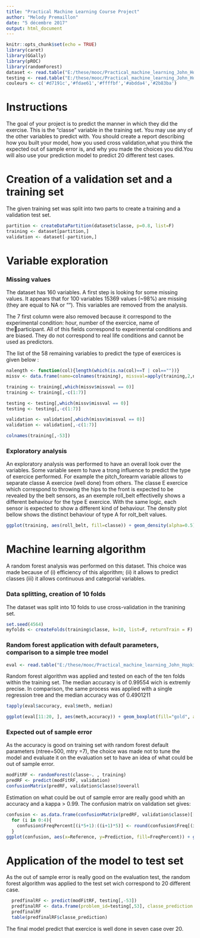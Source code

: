 ---
title: "Practical Machine Learning Course Project"
author: "Melody Premaillon"
date: "5 décembre 2017"
output: html_document
---

```{r setup, include=FALSE}
knitr::opts_chunk$set(echo = TRUE)
library(caret)
library(GGally)
library(pROC)
library(randomForest)
dataset <- read.table("E:/these/mooc/Practical_machine_learning_John_Hopkins/final_writeup/pml-training.csv", header=T, sep=",")
testing <- read.table("E:/these/mooc/Practical_machine_learning_John_Hopkins/final_writeup/pml-testing.csv", header=T, sep=",")
couleurs <- c('#d7191c','#fdae61','#ffffbf','#abdda4','#2b83ba')
```


# Instructions

The goal of your project is to predict the manner in which they did the exercise. This is the "classe" variable in the training set. You may use any of the other variables to predict with. You should create a report describing how you built your model, how you used cross validation,what you think the expected out of sample error is, and why you made the choices you did.You will also use your prediction model to predict 20 different test cases.

# Creation of a validation set and a training set

The given training set was split into two parts to create a training and a validation test set.

```{r}
partition <- createDataPartition(dataset$classe, p=0.8, list=F)
training <- dataset[partition,]
validation <- dataset[-partition,]
```

# Variable exploration

### Missing values
The dataset has 160 variables. A first step is looking for some missing values. It appears that for 100 variables 15369 values (~98%) are missing (they are equal to NA or ""). This variables are removed from the analysis.

The 7 first column were also removed because it correspond to the experimental condition: hour, number of the exercice, name of theparticipant. All of this fields correspond to experimental conditions and are biased. They do not correspond to real life conditions and cannot be used as predictors.

The list of the 58 remaining variables to predict the type of exercices is given below : 

```{r echo=FALSE}
nalength <- function(col){length(which(is.na(col)==T | col==""))}
missv <- data.frame(name=colnames(training), missval=apply(training,2,nalength))

training <- training[,which(missv$missval == 0)]
training <- training[,-c(1:7)]

testing <- testing[,which(missv$missval == 0)]
testing <- testing[,-c(1:7)]

validation <- validation[,which(missv$missval == 0)]
validation <- validation[,-c(1:7)]
```


```{r echo=FALSE}
colnames(training[,-53])
```

### Exploratory analysis
An exploratory analysis was performed to have an overall look over the variables. Some variable seem to have a trong influence to predict the type of exercice performed. For example the pitch_forearm variable allows to separate classe A exercice (well done) from others. The classe E exercice which correspond to throwing the hips to the front is expected to be revealed by the belt sensors, as an exemple roll_belt effectivelly shows a different behaviour for the type E exercice. With the same logic, each sensor is expected to show a different kind of behaviour.
The density plot bellow shows the distinct behaviour of type A for rolt_belt values.

```{r echo=FALSE}
ggplot(training, aes(roll_belt, fill=classe)) + geom_density(alpha=0.5) + scale_fill_manual(values=couleurs)
```

# Machine learning algorithm

A random forest analysis was performed on this dataset. This choice was made because of (i) efficiency of this algorithm; (ii) it allows to predict classes (iii) it allows continuous and categorial variables. 

### Data splitting, creation of 10 folds

The dataset was split into 10 folds to use cross-validation in the tranining set.
```{r}
set.seed(4564)
myfolds <- createFolds(training$classe, k=10, list=F, returnTrain = F)
```

### Random forest application with default parameters, comparison to a simple tree model 

```{r include=F}
eval <- read.table("E:/these/mooc/Practical_machine_learning_John_Hopkins/final_writeup/eval_1tree_rfdefault.txt", sep="\t", header=T)
```

Random forest algorithm was applied and tested on each of the ten folds within the training set. The median accuracy is of 0.99554 wich is extremly precise. In comparison, the same process was applied with a single regression tree and the median accuracy was of 0.4901211

```{r}
tapply(eval$accuracy, eval$meth, median)
```


```{r echo=FALSE}
ggplot(eval[11:20, ], aes(meth,accuracy)) + geom_boxplot(fill="gold", alpha=0.7) + theme_light() + xlab(NULL)
```


### Expected out of sample error


As the accuracy is good on training set with random forest default parameters (ntree=500, mtry =7), the choice was made not to tune the model and evaluate it on the evaluation set to have an idea of what could be out of sample error. 

```{r}
modFitRF <- randomForest(classe~. , training)
predRF <- predict(modFitRF, validation)
confusionMatrix(predRF, validation$classe)$overall
```

Estimation on what could be out of sample error are really good whith an accuracy and a kappa > 0.99. The confusion matrix on validation set gives:

```{r echo=FALSE}
confusion <- as.data.frame(confusionMatrix(predRF, validation$classe)[[2]])
  for (i in 0:4){
    confusion$FreqPercent[(i*5+1):((i+1)*5)] <- round(confusion$Freq[(i*5+1):((i+1)*5)] / sum(confusion$Freq[(i*5+1):((i+1)*5)])  , 1)
  }
ggplot(confusion, aes(x=Reference, y=Prediction, fill=FreqPercent)) + geom_tile() + geom_text(aes(x=Reference, y=Prediction, label= Freq)) + theme_minimal() + scale_fill_gradient(low="lightgrey", high = "gold") + ggtitle("Confusion matrix for random forest method with default parameters")
```


# Application of the model to test set

As the out of sample error is really good on the evaluation test, the random forest algorithm was applied to the test set wich correspond to 20 different case.

```{r}
  predfinalRF <- predict(modFitRF, testing[,-53])
  predfinalRF <- data.frame(problem_id=testing[,53], classe_prediction = predfinalRF)
  predfinalRF
  table(predfinalRF$classe_prediction)
```

The final model predict that exercice is well done in seven case over 20.